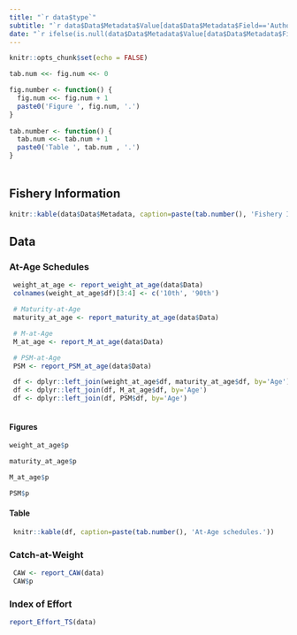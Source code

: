 ```yaml
---
title: "`r data$type`"
subtitle: "`r data$Data$Metadata$Value[data$Data$Metadata$Field=='Author']`"
date: "`r ifelse(is.null(data$Data$Metadata$Value[data$Data$Metadata$Field=='Date']) | is.na(data$Data$Metadata$Value[data$Data$Metadata$Field=='Date']), Sys.Date(), data$Data$Metadata$Value[data$Data$Metadata$Field=='Date'])`"
---
```

<style type="text/css">
h1 { /* Header 1 */
  font-size: 24px;
}
</style>
```r
knitr::opts_chunk$set(echo = FALSE)

tab.num <<- fig.num <<- 0

fig.number <- function() {
  fig.num <<- fig.num + 1
  paste0('Figure ', fig.num, '.')
}
  
tab.number <- function() {
  tab.num <<- tab.num + 1
  paste0('Table ', tab.num , '.')
}
  


```


# {.tabset}
## Fishery Information

```r
knitr::kable(data$Data$Metadata, caption=paste(tab.number(), 'Fishery Information.'))
```

## Data {.tabset}
### At-Age Schedules  {.tabset}

```r
 weight_at_age <- report_weight_at_age(data$Data)
 colnames(weight_at_age$df)[3:4] <- c('10th', '90th')

 # Maturity-at-Age
 maturity_at_age <- report_maturity_at_age(data$Data)

 # M-at-Age
 M_at_age <- report_M_at_age(data$Data)

 # PSM-at-Age
 PSM <- report_PSM_at_age(data$Data)

 df <- dplyr::left_join(weight_at_age$df, maturity_at_age$df, by='Age')
 df <- dplyr::left_join(df, M_at_age$df, by='Age')
 df <- dplyr::left_join(df, PSM$df, by='Age')
 
```


####  Figures  
```r
weight_at_age$p
```

```r
maturity_at_age$p
```

```r
M_at_age$p
```

```r
PSM$p
```



####  Table  

```r
 knitr::kable(df, caption=paste(tab.number(), 'At-Age schedules.'))
```

### Catch-at-Weight

```r
 CAW <- report_CAW(data)
 CAW$p
```



### Index of Effort
```r
report_Effort_TS(data)

```

<!-- ### Index of Abundance -->

<!-- ```{r fig.cap=paste(fig.number(), 'The index of abundance data, with 10 and 90th percentiles. ')} -->
<!-- report_Index_TS(data) -->
<!-- ``` -->
